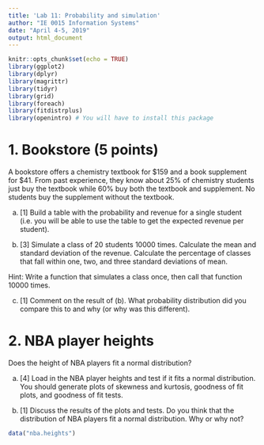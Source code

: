 ```yaml
---
title: 'Lab 11: Probability and simulation'
author: "IE 0015 Information Systems"
date: "April 4-5, 2019"
output: html_document
---
```


```r
knitr::opts_chunk$set(echo = TRUE)
library(ggplot2)
library(dplyr)
library(magrittr)
library(tidyr)
library(grid)
library(foreach)
library(fitdistrplus)
library(openintro) # You will have to install this package
```

# 1. Bookstore (5 points)

A bookstore offers a chemistry textbook for \$159 and a book supplement for \$41.  From past experience, they know about 25\% of chemistry students just buy the textbook while 60\% buy both the textbook and supplement.  No students buy the supplement without the textbook.

a.  [1] Build a table with the probability and revenue for a single student (i.e. you will be able to use the table to get the expected revenue per student).

b.  [3] Simulate a class of 20 students 10000 times.  Calculate the mean and standard deviation of the revenue.  Calculate the percentage of classes that fall within one, two, and three standard deviations of mean.

Hint:  Write a function that simulates a class once, then call that function 10000 times.

c.  [1] Comment on the result of (b).  What probability distribution did you compare this to and why (or why was this different).



#  2. NBA player heights

Does the height of NBA players fit a normal distribution?

a.  [4] Load in the NBA player heights and test if it fits a normal distribution.  You should generate plots of skewness and kurtosis, goodness of fit plots, and goodness of fit tests.

b.  [1] Discuss the results of the plots and tests. Do you think that the distribution of NBA players fit a normal distribution.  Why or why not?


```r
data("nba.heights")
```


